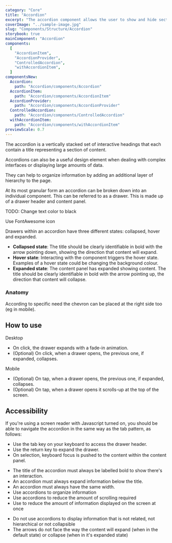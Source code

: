 ```yaml
---
category: "Core"
title: "Accordion"
excerpt: "The accordion component allows the user to show and hide sections of related content on a page."
coverImage: "../sample-image.jpg"
slug: "Components/Structure/Accordion"
storybook: true
mainComponent: "Accordion"
components:
  [
    "AccordionItem",
    "AccordionProvider",
    "ControlledAccordion",
    "withAccordionItem",
  ]
componentsNew:
  Accordion:
    path: "Accordion/components/Accordion"
  AccordionItem:
    path: "Accordion/components/AccordionItem"
  AccordionProvider:
    path: "Accordion/components/AccordionProvider"
  ControlledAccordion:
    path: "Accordion/components/ControlledAccordion"
  withAccordionItem:
    path: "Accordion/components/withAccordionItem"
previewScale: 0.7
---
```


The accordion is a vertically stacked set of interactive headings that each contain a title representing a section of content.

Accordions can also be a useful design element when dealing with complex interfaces or displaying large amounts of data.

They can help to organize information by adding an additional layer of hierarchy to the page.

At its most granular form an accordion can be broken down into an individual component. This can be referred to as a drawer. This is made up of a drawer header and content panel.

TODO: Change text color to black

Use FontAwesome icon

Drawers within an accordion have three different states: collapsed, hover and expanded.

- **Collapsed state**: The title should be clearly identifiable in bold with the arrow pointing down, showing the direction that content will expand.
- **Hover state**: Interacting with the component triggers the hover state. Examples of a hover state could be changing the background colour.
- **Expanded state**: The content panel has expanded showing content. The title should be clearly identifiable in bold with the arrow pointing up, the direction that content will collapse.

<FigmaImage url="https://www.figma.com/file/h0OBnVRCmPzMmCpYIYsj8H/Bridge-Documentation?node-id=270%3A1781" />

### Anatomy

<FigmaImage url="https://www.figma.com/file/h0OBnVRCmPzMmCpYIYsj8H/Bridge-Documentation?node-id=271%3A1888" />

<Callout>
  According to specific need the chevron can be placed at the right side too (eg
  in mobile).
</Callout>

## How to use

Desktop

- On click, the drawer expands with a fade-in animation.
- (Optional) On click, when a drawer opens, the previous one, if expanded, collapses.

Mobile

- (Optional) On tap, when a drawer opens, the previous one, if expanded, collapses.
- (Optional) On tap, when a drawer opens it scrolls-up at the top of the screen.

## Accessibility

If you're using a screen reader with Javascript turned on, you should be able to navigate the accordion in the same way as the tab pattern, as follows:

- Use the tab key on your keyboard to access the drawer header.
- Use the return key to expand the drawer.
- On selection, keyboard focus is pushed to the content within the content panel.

<DoUse>

- The title of the accordion must always be labelled bold to show there's an interaction.
- An accordion must always expand information below the title.
- An accordion must always have the same width.
- Use accordions to organize information
- Use accordions to reduce the amount of scrolling required
- Use to reduce the amount of information displayed on the screen at once

</DoUse>

<DoNotUse>

- Do not use accordions to display information that is not related, not hierarchical or not collapsible
- The arrows do not face the way the content will expand (when in the default state) or collapse (when in it's expanded state)

</DoNotUse>
